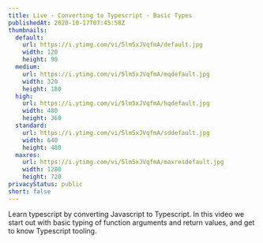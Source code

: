 ```yaml
---
title: Live - Converting to Typescript - Basic Types
publishedAt: 2020-10-17T07:45:58Z
thumbnails:
  default:
    url: https://i.ytimg.com/vi/5lm5xJVqfmA/default.jpg
    width: 120
    height: 90
  medium:
    url: https://i.ytimg.com/vi/5lm5xJVqfmA/mqdefault.jpg
    width: 320
    height: 180
  high:
    url: https://i.ytimg.com/vi/5lm5xJVqfmA/hqdefault.jpg
    width: 480
    height: 360
  standard:
    url: https://i.ytimg.com/vi/5lm5xJVqfmA/sddefault.jpg
    width: 640
    height: 480
  maxres:
    url: https://i.ytimg.com/vi/5lm5xJVqfmA/maxresdefault.jpg
    width: 1280
    height: 720
privacyStatus: public
short: false
---
```

  
Learn typescript by converting Javascript to Typescript. In this video we start out with basic typing of function arguments and return values, and get to know Typescript tooling.
